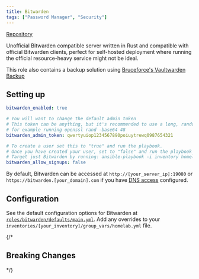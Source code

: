 ```yaml
---
title: Bitwarden
tags: ["Password Manager", "Security"]
---
```



[Repository](https://github.com/dani-garcia/vaultwarden)

<Tags tags={frontmatter.tags} />

Unofficial Bitwarden compatible server written in Rust and compatible with official Bitwarden clients, perfect for self-hosted deployment where running the official resource-heavy service might not be ideal.

This role also contains a backup solution using [Bruceforce's Vaultwarden Backup](https://gitlab.com/1O/vaultwarden-backup)

## Setting up

```yaml title="inventories/homelab/group_vars/homelab.yml"
bitwarden_enabled: true

# You will want to change the default admin token
# This token can be anything, but it's recommended to use a long, randomly generated string of characters,
# for example running openssl rand -base64 48
bitwarden_admin_token: qwertyuiop1234567890poiuytrewq0987654321

# To create a user set this to "true" and run the playbook.
# Once you have created your user, set to "false" and run the playbook again.
# Target just Bitwarden by running: ansible-playbook -i inventory homelab.yml --tags="bitwarden"
bitwarden_allow_signups: false
```

By default, Bitwarden can be accessed at `http://[your_server_ip]:19080` or `https://bitwarden.[your_domain].com` if you have [DNS access](../../guides/dns-access/) configured.

## Configuration

See the default configuration options for Bitwarden at [`roles/bitwarden/defaults/main.yml`](https://github.com/Dylancyclone/ansible-homelab-orchestration/blob/main/roles/bitwarden/defaults/main.yml).
Add any overrides to your `inventories/[your_inventory]/group_vars/homelab.yml` file.

{/* 

## Breaking Changes

*/}